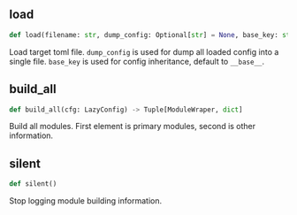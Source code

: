 

## load

```python
def load(filename: str, dump_config: Optional[str] = None, base_key: str = BASE_CONFIG_KEY) -> LazyConfig
```

Load target toml file. `dump_config` is used for dump all loaded config into a single file. `base_key` is used for config inheritance, default to `__base__`.

## build_all

```python
def build_all(cfg: LazyConfig) -> Tuple[ModuleWraper, dict]
```

Build all modules. First element is primary modules, second is other information.


## silent

```python
def silent()
```

Stop logging module building information.
